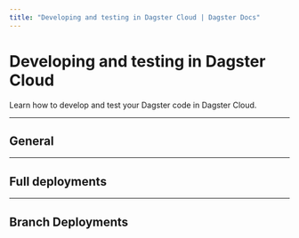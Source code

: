 ```yaml
---
title: "Developing and testing in Dagster Cloud | Dagster Docs"
---
```


# Developing and testing in Dagster Cloud

Learn how to develop and test your Dagster code in Dagster Cloud.

---

## General

<ArticleList>
  <ArticleListItem
    title="Using the dagster-cloud CLI"
    href="/dagster-cloud/developing-testing/dagster-cloud-cli"
  ></ArticleListItem>
  <ArticleListItem
    title="Adding and managing Dagster code"
    href="/dagster-cloud/developing-testing/code-locations"
  ></ArticleListItem>
  <ArticleListItem
    title="Using environment variables and secrets in Dagster Cloud"
    href="/dagster-cloud/developing-testing/environment-variables-and-secrets"
  ></ArticleListItem>
  <ArticleListItem
    title="Setting up environment variables using Hybrid agent configuration"
    href="/dagster-cloud/developing-testing/setting-environment-variables-dagster-cloud-agents"
  ></ArticleListItem>
</ArticleList>

---

## Full deployments

<ArticleList>
  <ArticleListItem
    title="Managing deployments"
    href="/dagster-cloud/developing-testing/managing-deployments"
  ></ArticleListItem>
  <ArticleListItem
    title="Deployment settings reference"
    href="/dagster-cloud/developing-testing/deployment-settings-reference"
  ></ArticleListItem>
</ArticleList>

---

## Branch Deployments

<ArticleList>
  <ArticleListItem
    title="Using Branch Deployments for Continous Integration (CI)"
    href="/dagster-cloud/developing-testing/branch-deployments"
  ></ArticleListItem>
  <ArticleListItem
    title="Setting up Branch Deployments with GitHub Actions"
    href="/dagster-cloud/developing-testing/branch-deployments/using-branch-deployments-with-github"
  ></ArticleListItem>
  <ArticleListItem
    title="Setting up Branch Deployments with the dagster-cloud CLI"
    href="/dagster-cloud/developing-testing/branch-deployments/using-branch-deployments"
  ></ArticleListItem>
</ArticleList>

